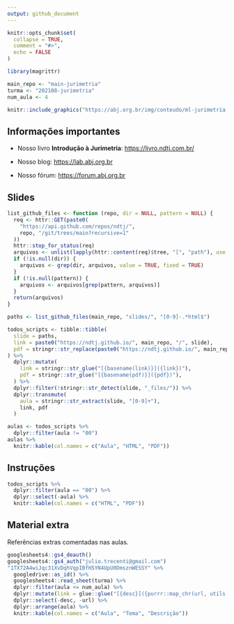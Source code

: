 ```yaml
---
output: github_document
---
```


<!-- README.md is generated from README.Rmd. Please edit that file -->

```r
knitr::opts_chunk$set(
  collapse = TRUE,
  comment = "#>",
  echo = FALSE
)

library(magrittr)

main_repo <- "main-jurimetria"
turma <- "202108-jurimetria"
num_aula <- 4
```

```r
knitr::include_graphics("https://abj.org.br/img/conteudo/ml-jurimetria.png")
```

## Informações importantes

- Nosso livro **Introdução à Jurimetria**: [https://livro.ndtj.com.br/](https://livro.ndtj.com.br/)

- Nosso blog: [https://lab.abj.org.br](https://lab.abj.org.br)

- Nosso fórum: [https://forum.abj.org.br](https://forum.abj.org.br)

## Slides

```r
list_github_files <- function (repo, dir = NULL, pattern = NULL) {
  req <- httr::GET(paste0(
    "https://api.github.com/repos/ndtj/", 
    repo, "/git/trees/main?recursive=1"
  ))
  httr::stop_for_status(req)
  arquivos <- unlist(lapply(httr::content(req)$tree, "[", "path"), use.names = FALSE)
  if (!is.null(dir)) {
    arquivos <- grep(dir, arquivos, value = TRUE, fixed = TRUE)
  }
  if (!is.null(pattern)) {
    arquivos <- arquivos[grep(pattern, arquivos)]
  }
  return(arquivos)
}

paths <- list_github_files(main_repo, "slides/", "[0-9]-.*html$")

todos_scripts <- tibble::tibble(
  slide = paths,
  link = paste0("https://ndtj.github.io/", main_repo, "/", slide),
  pdf = stringr::str_replace(paste0("https://ndtj.github.io/", main_repo, "/", slide), "html$", "pdf")
) %>% 
  dplyr::mutate(
    link = stringr::str_glue("[{basename(link)}]({link})"),
    pdf = stringr::str_glue("[{basename(pdf)}]({pdf})"),
  ) %>% 
  dplyr::filter(!stringr::str_detect(slide, "_files/")) %>% 
  dplyr::transmute(
    aula = stringr::str_extract(slide, "[0-9]+"),
    link, pdf
  )

aulas <- todos_scripts %>% 
  dplyr::filter(aula != "00")
aulas %>% 
  knitr::kable(col.names = c("Aula", "HTML", "PDF"))
```

## Instruções

```r
todos_scripts %>% 
  dplyr::filter(aula == "00") %>% 
  dplyr::select(-aula) %>% 
  knitr::kable(col.names = c("HTML", "PDF"))
```


## Material extra

Referências extras comentadas nas aulas.

```r
googlesheets4::gs4_deauth()
googlesheets4::gs4_auth("julio.trecenti@gmail.com")
"1TX72A4wiJqc31XvDqhVqpIBfH5YN4UpU0DmsznWESSY" %>% 
  googledrive::as_id() %>% 
  googlesheets4::read_sheet(turma) %>%
  dplyr::filter(aula <= num_aula) %>% 
  dplyr::mutate(link = glue::glue("[{desc}]({purrr::map_chr(url, utils::URLencode)})")) %>%
  dplyr::select(-desc, -url) %>%
  dplyr::arrange(aula) %>% 
  knitr::kable(col.names = c("Aula", "Tema", "Descrição"))
```
